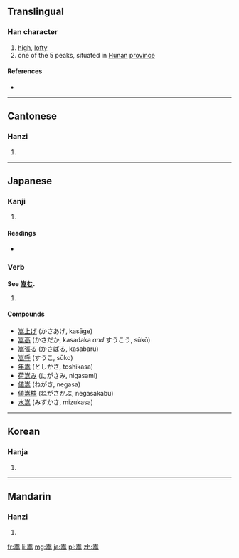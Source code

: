 ==Translingual==

===Han character===
{{Han char|rn=46|rad=山|as=10|sn=13|four=2222<sub>7</sub>|canj=山卜口月 (UYRB)|ids=⿱[[山]][[高]]}}

# [[high]], [[lofty]]
# one of the 5 peaks, situated in [[Hunan]] [[province]]

====References====
* {{Han ref|kx=0317.270|dkj=08348|dj=0617.420|hdz=10791.180|uh=5D69|ud=23913|bh=B743|bd=46915}}

----

==Cantonese==

===Hanzi===
{{yue-hanzi|jyut=|y=sung1}}

# {{defn|lang=yue|sort=山10}}

----

==Japanese==

===Kanji===
{{ja-kanji|grade=|rs=山10}}

# {{defn|lang=ja|sort=山10}}

====Readings====
* {{ja-readings|on=[[すう]] (sū), [[しゅう]] (shū)|kun=[[たかい]] (takai), [[かさ]] (kasa)}}

===Verb===
'''See [[嵩む]].'''

# {{defn|lang=ja|sort=山10}}

====Compounds====
* [[嵩上げ]] (かさあげ, kasāge)
* [[嵩高]] (かさだか, kasadaka ''and'' すうこう, sūkō)
* [[嵩張る]] (かさばる, kasabaru)
* [[嵩呼]] (すうこ, sūko)
* [[年嵩]] (としかさ, toshikasa)
* [[荷嵩み]] (にがさみ, nigasami)
* [[値嵩]] (ねがさ, negasa)
* [[値嵩株]] (ねがさかぶ, negasakabu)
* [[水嵩]] (みずかさ, mizukasa)

----

==Korean==

===Hanja===
{{ko-hanja|hangeul=숭|rv=sung|mr=sung}}

# {{defn|lang=ko|sort=山10}}

----

==Mandarin==

===Hanzi===
{{cmn-hanzi|pin=[[sōng]] ([[song1]])|wg=sung<sup>1</sup>}}

# {{defn|lang=cmn|sort=山10}}

[[fr:嵩]]
[[li:嵩]]
[[mg:嵩]]
[[ja:嵩]]
[[pl:嵩]]
[[zh:嵩]]